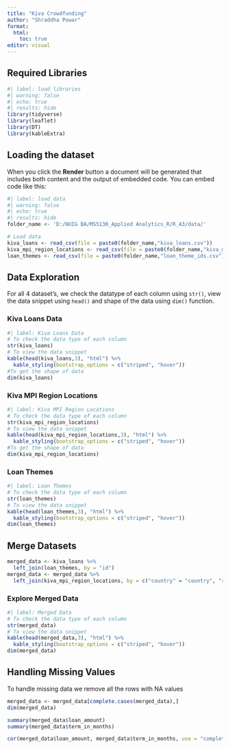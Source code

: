 ```yaml
---
title: "Kiva Crowdfunding"
author: "Shraddha Powar"
format:
  html:
    toc: true
editor: visual
---
```


## Required Libraries

```r
#| label: load libraries
#| warning: false
#| echo: true
#| results: hide
library(tidyverse)
library(leaflet)
library(DT)
library(kableExtra)
```

## Loading the dataset

When you click the **Render** button a document will be generated that includes both content and the output of embedded code. You can embed code like this:

```r
#| label: load data
#| warning: false
#| echo: true
#| results: hide
folder_name <- 'D:/NUIG BA/MS5130_Applied Analytics_R/R_A3/data/'

# Load data
kiva_loans <- read_csv(file = paste0(folder_name,"kiva_loans.csv"))
kiva_mpi_region_locations <- read_csv(file = paste0(folder_name,"kiva_mpi_region_locations.csv"))
loan_themes <- read_csv(file = paste0(folder_name,"loan_theme_ids.csv"))

```

## Data Exploration

For all 4 dataset's, we check the datatype of each column using `str()`, view the data snippet using `head()` and shape of the data using `dim()` function.

### Kiva Loans Data

```r
#| label: Kiva Loans Data
# To check the data type of each column
str(kiva_loans) 
# To view the data snippet
kable(head(kiva_loans,3), "html") %>% 
  kable_styling(bootstrap_options = c("striped", "hover"))
#To get the shape of data
dim(kiva_loans)
```

### Kiva MPI Region Locations

```r
#| label: Kiva MPI Region Locations
# To check the data type of each column
str(kiva_mpi_region_locations) 
# To view the data snippet
kable(head(kiva_mpi_region_locations,3), "html") %>% 
  kable_styling(bootstrap_options = c("striped", "hover"))
#To get the shape of data
dim(kiva_mpi_region_locations)
```

### Loan Themes

```r
#| label: Loan Themes
# To check the data type of each column
str(loan_themes) 
# To view the data snippet
kable(head(loan_themes,3), "html") %>% 
  kable_styling(bootstrap_options = c("striped", "hover"))
dim(loan_themes)
```

## Merge Datasets

```r
merged_data <- kiva_loans %>%
  left_join(loan_themes, by = "id")
merged_data <- merged_data %>%
  left_join(kiva_mpi_region_locations, by = c("country" = "country", "region" = "region"))
```

### Explore Merged Data

```r
#| label: Merged Data
# To check the data type of each column
str(merged_data) 
# To view the data snippet
kable(head(merged_data,3), "html") %>% 
  kable_styling(bootstrap_options = c("striped", "hover"))
dim(merged_data)
```

## Handling Missing Values

To handle missing data we remove all the rows with NA values

```r
merged_data <- merged_data[complete.cases(merged_data),]
dim(merged_data)
```

```r
summary(merged_data$loan_amount)
summary(merged_data$term_in_months)
```

```r
cor(merged_data$loan_amount, merged_data$term_in_months, use = "complete.obs")
```
